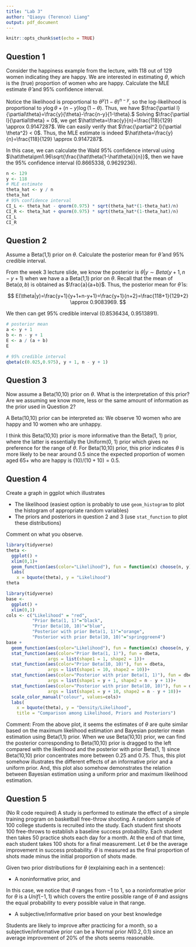---
title: "Lab 3"
author: "Qiaoyu (Terence) Liang"
output: pdf_document
---

```{r setup, include=FALSE}
knitr::opts_chunk$set(echo = TRUE)
```

## Question 1

Consider the happiness example from the lecture, with 118 out of 129 women indicating they are happy. We are interested in estimating $\theta$, which is the (true) proportion of women who are happy. Calculate the MLE estimate $\hat{\theta}$ and 95% confidence interval. 

Notice the likelihood is proportional to $\theta^y(1-\theta)^{n-y}$, so the log-likelihood is proportional to $y\log\theta+(n-y)\log(1-\theta).$ Thus, we have $\frac{\partial l}{\partial\theta}=\frac{y}{\theta}-\frac{n-y}{1-\theta}.$ Solving $\frac{\partial l}{\partial\theta} = 0$, we get $\hat\theta=\frac{y}{n}=\frac{118}{129} \approx 0.9147287$. We can easily verify that $\frac{\partial^2 l}{\partial \theta^2} < 0$. Thus, the MLE estimate is indeed $\hat\theta=\frac{y}{n}=\frac{118}{129} \approx 0.9147287$.

In this case, we can calculate the Wald 95% confidence interval using $\hat\theta\pm1.96\sqrt{\frac{\hat\theta(1-\hat\theta)}{n}}$, then we have the 95% confidence interval (0.8665338, 0.9629236).

```{r}
n <- 129
y <- 118 
# MLE estimate
theta_hat <- y / n
theta_hat
# 95% confidence interval
CI_L <- theta_hat - qnorm(0.975) * sqrt(theta_hat*(1-theta_hat)/n) 
CI_R <- theta_hat + qnorm(0.975) * sqrt(theta_hat*(1-theta_hat)/n)
CI_L
CI_R
```


## Question 2

Assume a Beta(1,1) prior on $\theta$. Calculate the posterior mean for $\hat{\theta}$ and 95% credible interval. 

From the week 3 lecture slide, we know the posterior is $\theta|y\sim Beta(y+1,n-y+1)$ when we have a a Beta(1,1) prior on $\theta$. Recall that the mean of $\mathrm{Beta}(a, b)$ is obtained as $\frac{a}{a+b}$. Thus, the posterior mean for $\hat\theta$ is:

$$
E(\theta|y)=\frac{y+1}{y+1+n-y+1}=\frac{y+1}{n+2}=\frac{118+1}{129+2} \approx 0.9083969.
$$

We then can get 95% credible interval (0.8536434, 0.9513891).

```{r}
# posterior mean
a <- y + 1
b <- n - y + 1
E <- a / (a + b)
E
```

```{r}
# 95% credible interval
qbeta(c(0.025,0.975), y + 1, n - y + 1)
```



## Question 3

Now assume a Beta(10,10) prior on $\theta$. What is the interpretation of this prior? Are we assuming we know more, less or the same amount of information as the prior used in Question 2?

A Beta(10,10) prior can be interpreted as: We observe 10 women who are happy and 10 women who are unhappy. 

I think this Beta(10,10) prior is more informative than the Beta(1, 1) prior, where the latter is essentially the
Uniform(0, 1) prior which gives no preference for the range of $\theta$. For Beta(10,10) prior, this prior indicates $\theta$ is more likely to be near around $0.5$ since the expected proportion of women aged 65+ who are happy is $(10)/(10+10) = 0.5$.

## Question 4

Create a graph in ggplot which illustrates

- The likelihood (easiest option is probably to use `geom_histogram` to plot the histogram of appropriate random variables)
- The priors and posteriors in question 2 and 3 (use `stat_function` to plot these distributions)

Comment on what you observe. 

```{r}
library(tidyverse)
theta <-
  ggplot() +
  xlim(0,1)+
  geom_function(aes(color="Likelihood"), fun = function(x) choose(n, y)*x^y*(1-x)^(n-y)) +
  labs(
    x = bquote(theta), y = "Likelihood")
theta
```


```{r}
library(tidyverse)
base <-
  ggplot() +
  xlim(0,1)
cols <- c("Likelihood" = "red", 
          "Prior Beta(1, 1)"="black", 
          "Prior Beta(10, 10)"="blue", 
          "Posterior with prior Beta(1, 1)"="orange", 
          "Posterior with prior Beta(10, 10)"="springgreen4")
base +
  geom_function(aes(color="Likelihood"), fun = function(x) choose(n, y)*x^y*(1-x)^(n-y))+
  stat_function(aes(color="Prior Beta(1, 1)"), fun = dbeta,
                args = list(shape1 = 1, shape2 = 1))+
  stat_function(aes(color="Prior Beta(10, 10)"), fun = dbeta, 
                args = list(shape1 = 10, shape2 = 10))+
  stat_function(aes(color="Posterior with prior Beta(1, 1)"), fun = dbeta, 
                args = list(shape1 = y + 1, shape2 = n - y + 1))+
  stat_function(aes(color="Posterior with prior Beta(10, 10)"), fun = dbeta, 
                args = list(shape1 = y + 10, shape2 = n - y + 10))+
  scale_color_manual("colour", values=cols)+
  labs(
    x = bquote(theta), y = "Density/Likelihood", 
    title = "Comparison among Likelihood, Priors and Posteriors")  
```

Comment: From the above plot, it seems the estimates of $\theta$ are quite similar based on the maximum likelihood estimation and Bayesian posterior mean estimation using Beta(1,1) prior. When we use Beta(10,10) prior, we can find the posterior corresponding to Beta(10,10) prior is dragged to the left compared with the likelihood and the posterior with prior Beta(1, 1) since Beta(10,10) prior concentrates more between 0.25 and 0.75. Thus, this plot somehow illustrates the different effects of an informative prior and a uniform prior. And, this plot also somehow demonstrates the relation between Bayesian estimation using a uniform prior and maximum likelihood estimation.


## Question 5

(No R code required) A study is performed to estimate the effect of a simple training program on basketball free-throw shooting. A random sample of 100 college students is recruited into the study. Each student first shoots 100 free-throws to establish a baseline success probability. Each student then takes 50 practice shots each day for a month. At the end of that time, each student takes 100 shots for a final measurement. Let $\theta$ be the average improvement in success probability. $\theta$ is measured as the final proportion of shots made minus the initial proportion of shots made. 

Given two prior distributions for $\theta$ (explaining each in a sentence):

- A noninformative prior, and

In this case, we notice that $\theta$ ranges from $-1$ to $1$, so a noninformative prior for $\theta$ is a $Unif (-1,1)$ which covers the entire possible range of $\theta$ and assigns the equal probability to every possible value in that range.

- A subjective/informative prior based on your best knowledge

Students are likely to improve after practicing for a month, so a subjective/informative prior can be a Normal prior $N(0.2, 0.1)$ since an average improvement of 20% of the shots seems reasonable. 



